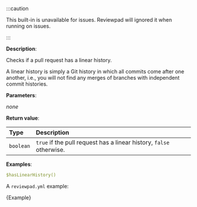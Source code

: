 
:::caution

This built-in is unavailable for issues. Reviewpad will ignored it when running on issues.

:::

**Description**:

Checks if a pull request has a linear history.

A linear history is simply a Git history in which all commits come after one another, i.e., you will not find any merges of branches with independent commit histories.

**Parameters**:

_none_

**Return value**:

| Type      | Description                                                         |
| :-------- | :------------------------------------------------------------------ |
| `boolean` | `true` if the pull request has a linear history, `false` otherwise. |

**Examples**:

```yml
$hasLinearHistory()
```

A `reviewpad.yml` example:

<CodeBlock language="yml" title="reviewpad.yml">{Example}</CodeBlock>
